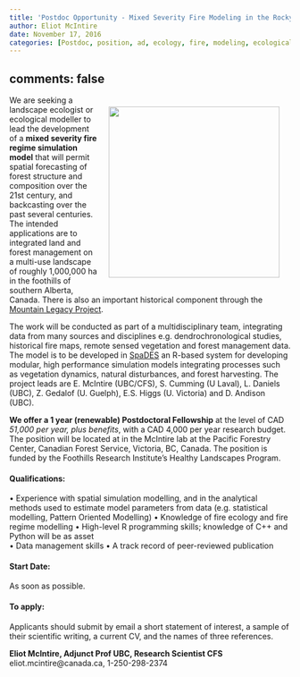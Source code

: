 ```yaml
---
title: 'Postdoc Opportunity - Mixed Severity Fire Modeling in the Rocky Mountain Foothills (Reposted)'
author: Eliot McIntire
date: November 17, 2016
categories: [Postdoc, position, ad, ecology, fire, modeling, ecological modeling]
---
```

comments: false
---


![](../assets/img/predictive_ecology_logo.png){style="float:right; margin: 20px;" width="306"}

We are seeking a landscape ecologist or ecological modeller to lead the development of a **mixed severity fire regime simulation model** that will permit spatial forecasting of forest structure and composition over the 21st century, and backcasting over the past several centuries.
The intended applications are to integrated land and forest management on a multi-use landscape of roughly 1,000,000 ha in the foothills of southern Alberta, Canada.
There is also an important historical component through the [Mountain Legacy Project](C:\Eliot\Sync\Students\Ads%20for%20students\mountainlegacy.ca).

The work will be conducted as part of a multidisciplinary team, integrating data from many sources and disciplines e.g. dendrochronological studies, historical fire maps, remote sensed vegetation and forest management data.
The model is to be developed in [SpaDES](C:\Eliot\Sync\Students\Ads%20for%20students\spades.predictiveecology.org) an R-based system for developing modular, high performance simulation models integrating processes such as vegetation dynamics, natural disturbances, and forest harvesting.
The project leads are E.
McIntire (UBC/CFS), S.
Cumming (U Laval), L. Daniels (UBC), Z.
Gedalof (U. Guelph), E.S. Higgs (U. Victoria) and D.
Andison (UBC).

**We offer a 1 year (renewable) Postdoctoral Fellowship** at the level of CAD *51,000 per year, plus benefits*, with a CAD 4,000 per year research budget.
The position will be located at in the McIntire lab at the Pacific Forestry Center, Canadian Forest Service, Victoria, BC, Canada.
The position is funded by the Foothills Research Institute's Healthy Landscapes Program.

#### Qualifications:

• Experience with spatial simulation modelling, and in the analytical methods used to estimate model parameters from data (e.g. statistical modelling, Pattern Oriented Modelling) • Knowledge of fire ecology and fire regime modelling • High-level R programming skills; knowledge of C++ and Python will be as asset\
• Data management skills • A track record of peer-reviewed publication

#### Start Date:

As soon as possible.

#### To apply:

Applicants should submit by email a short statement of interest, a sample of their scientific writing, a current CV, and the names of three references.

**Eliot McIntire, Adjunct Prof UBC, Research Scientist CFS** eliot.mcintire\@canada.ca, 1-250-298-2374
